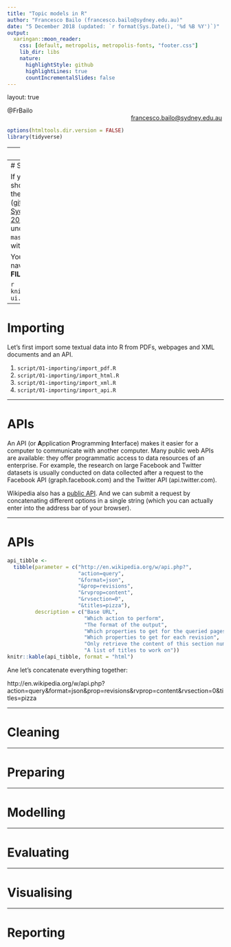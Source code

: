 ```yaml
---
title: "Topic models in R"
author: "Francesco Bailo (francesco.bailo@sydney.edu.au)"
date: "5 December 2018 (updated: `r format(Sys.Date(), '%d %B %Y')`)"
output:
  xaringan::moon_reader:
    css: [default, metropolis, metropolis-fonts, "footer.css"]
    lib_dir: libs
    nature:
      highlightStyle: github
      highlightLines: true
      countIncrementalSlides: false
---
```


layout: true

<div class="my-footer"><span>@FrBailo    
&emsp;&emsp;&emsp;&emsp;&emsp;&emsp;&emsp;&emsp;&emsp;&emsp;
&emsp;&emsp;&emsp;&emsp;&emsp;&emsp;&emsp;&emsp;&emsp;&emsp;
<a href = "mailto:francesco.bailo@sydney.edu.au">francesco.bailo@sydney.edu.au</a></span></div> 

```r
options(htmltools.dir.version = FALSE)
library(tidyverse)
```

---
class: center, middle

Digital Methods @ The University of Sydney

```r
knitr::include_graphics('https://github.com/Digital-Methods-Sydney/ws-201806/raw/master/img/digital-methods-logo.png')
```

**Code** and **Data** are available [here](https://github.com/Digital-Methods-Sydney/ws-201806). 

---
# Setting up

If you are using [RStudio](https://www.rstudio.com/products/rstudio/#Desktop) (and you should!), download the zip archive of the entire repository ([github.com/Digital-Methods-Sydney/ws-201812/archive/master.zip](https://github.com/Digital-Methods-Sydney/ws-201812/archive/master.zip)), uncompress the archive file `ws-201808-master.zip` and open `ws-201812.Rproj` with RStudio to load the project.

You can open the R scripts by navigating the project folders in the **FILES** region of RStudio.

```r
knitr::include_graphics('img/rstudio-ui.svg')
```

---

# Importing

Let's first import some textual data into R from PDFs, webpages and XML documents and an API.

1. `script/01-importing/import_pdf.R`
2. `script/01-importing/import_html.R`
3. `script/01-importing/import_xml.R`
4. `script/01-importing/import_api.R`

---

# APIs

An API (or **A**pplication **P**rogramming **I**nterface) makes it easier for a computer to communicate with another computer. Many public web APIs are available: they offer programmatic access to data resources of an enterprise. For example, the research on large Facebook and Twitter datasets is usually conducted on data collected after a request to the Facebook API (graph.facebook.com) and the Twitter API (api.twitter.com).

Wikipedia also has a [public API](http://en.wikipedia.org/w/api.php). And we can submit a request by concatenating different options in a single string (which you can actually enter into the address bar of your browser).

---

# APIs

```r
api_tibble <- 
  tibble(parameter = c("http://en.wikipedia.org/w/api.php?",
                       "action=query",
                       "&format=json",
                       "&prop=revisions", 
                       "&rvprop=content",
                       "&rvsection=0",
                       "&titles=pizza"),
         description = c("Base URL",
                         "Which action to perform",
                         "The format of the output",
                         "Which properties to get for the queried pages",
                         "Which properties to get for each revision",
                         "Only retrieve the content of this section number",
                         "A list of titles to work on"))
knitr::kable(api_tibble, format = "html")
```

Ane let's concatenate everything together: 

http://en.wikipedia.org/w/api.php?action=query&format=json&prop=revisions&rvprop=content&rvsection=0&titles=pizza

---

# Cleaning

---

# Preparing

---

# Modelling

---

# Evaluating

---

# Visualising

---

# Reporting
